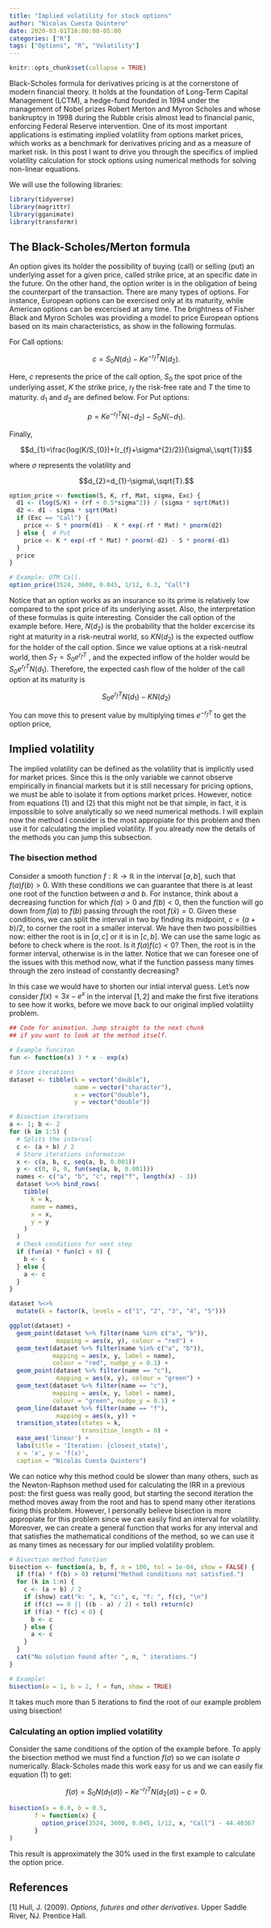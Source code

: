 ```yaml
---
title: "Implied volatility for stock options"
author: "Nicolas Cuesta Quintero"
date: 2020-03-01T16:00:00-05:00
categories: ["R"]
tags: ["Options", "R", "Volatility"]
---
```


```r
knitr::opts_chunk$set(collapse = TRUE)
```


Black-Scholes formula for derivatives pricing is at the cornerstone of modern financial theory. It holds at the foundation of Long-Term Capital Management (LCTM), a hedge-fund founded in 1994 under the management of Nobel prizes Robert Merton and Myron Scholes and whose bankruptcy in 1998 during the Rubble crisis almost lead to financial panic, enforcing Federal Reserve intervention. One of its most important applications is estimating implied volatility from options market prices, which works as a benchmark for derivatives pricing and as a measure of market risk. In this post I want to drive you through the specifics of implied volatility calculation for stock options using numerical methods for solving non-linear equations. 

We will use the following libraries:

```r
library(tidyverse)
library(magrittr)
library(gganimate)
library(transformr)
```

## The Black-Scholes/Merton formula

An option gives its holder the possibility of buying (call) or selling (put) an underlying asset for a given price, called strike price, at an specific date in the future. On the other hand, the option writer is in the obligation of being the counterpart of the transaction. There are many types of options. For instance, European options can be exercised only at its maturity, while American options can be excercised at any time. The brightness of Fisher Black and Myron Scholes was providing a model to price European options based on its main characteristics, as show in the following formulas. 

For Call options:

$$c = S_{0}N(d_{1})-Ke^{-r_{f}T}N(d_{2}).$$

Here, $c$ represents the price of the call option, $S_{0}$ the spot price of the underlying asset, $K$ the strike price, $r_{f}$ the risk-free rate and $T$ the time to maturity. $d_{1}$ and $d_{2}$ are defined below. For Put options:

$$p = Ke^{-r_{f}T}N(-d_{2})-S_{0}N(-d_{1}).$$

Finally,

$$d_{1}=\frac{log(K/S_{0})+(r_{f}+\sigma^{2}/2)}{\sigma\,\sqrt{T}}$$

where $\sigma$ represents the volatility and

$$d_{2}=d_{1}-\sigma\,\sqrt{T}.$$

```r
option_price <- function(S, K, rf, Mat, sigma, Exc) {
  d1 <- (log(S/K) + (rf + 0.5*sigma^2)) / (sigma * sqrt(Mat))
  d2 <- d1 - sigma * sqrt(Mat)
  if (Exc == "Call") {
    price <- S * pnorm(d1) - K * exp(-rf * Mat) * pnorm(d2)
  } else {  # Put
    price <- K * exp(-rf * Mat) * pnorm(-d2) - S * pnorm(-d1)
  }
  price
} 

# Example: OTM Call.
option_price(3524, 3600, 0.045, 1/12, 0.3, "Call")
```

Notice that an option works as an insurance so its prime is relatively low compared to the spot price of its underlying asset. Also, the interpretation of these formulas is quite interesting. Consider the call option of the example before. Here, $N(d_{2})$ is the probability that the holder excercise its right at maturity in a risk-neutral world, so $KN(d_{2})$ is the expected outflow for the holder of the call option. Since we value options at a risk-neutral world, then $S_{T}=S_{0}e^{r_{f}T}$ , and the expected inflow of the holder would be $S_{0}e^{r_{f}T}N(d_{1})$. Therefore, the expected cash flow of the holder of the call option at its maturity is 

$$S_{0}e^{r_{f}T}N(d_{1}) - KN(d_{2})$$

You can move this to present value by multiplying times $e^{-r_{f}T}$ to get the option price,

\begin{eqnarray*}
c &=& e^{-r_{f}T} * (S_{0}e^{r_{f}T}N(d_{1}) - KN(d_{2})) \\
  &=& S_{0}N(d_{1})-Ke^{-r_{f}T}N(d_{2}).
\end{eqnarray*}

## Implied volatility

The implied volatility can be defined as the volatility that is implicitly used for market prices. Since this is the only variable we cannot observe empirically in financial markets but it is still necessary for pricing options, we must be able to isolate it from options market prices. However, notice from equations (1) and (2) that this might not be that simple, in fact, it is impossible to solve analytically so we need numerical methods. I will explain now the method I consider is the most appropiate for this problem and then use it for calculating the implied volatility. If you already now the details of the methods you can jump this subsection.

### The bisection method

Consider a smooth function $f:\mathbb{R}\rightarrow\mathbb{R}$ in the interval $\left[a,b\right]$, such that $f(a)f(b)>0$. With these conditions we can guarantee that there is at least one root of the function between $a$ and $b$. For instance, think about a decreasing function for which $f(a)>0$ and $f(b)<0$, then the function will go down from $f(a)$ to $f(b)$ passing through the root $f(\bar{x})=0$. Given these conditions, we can split the interval in two by finding its midpoint, $c=(a+b)/2$, to corner the root in a smaller interval. We have then two possibilities now: either the root is in $\left[a,c\right]$ or it is in $\left[c,b\right]$. We can use the same logic as before to check where is the root. Is it $f(a)f(c)<0$? Then, the root is in the former interval, otherwise is in the latter. Notice that we can foresee one of the issues with this method now, what if the function passess many times through the zero instead of constantly decreasing? 

In this case we would have to shorten our intial interval guess. Let's now consider $f(x)=3x-e^{x}$ in the interval $[1,2]$ and make the first five iterations to see how it works, before we move back to our original implied volatility problem.

```r
## Code for animation. Jump straight to the next chunk
## if you want to look at the method itself.

# Example funciton
fun <- function(x) 3 * x - exp(x)

# Store iterations
dataset <- tibble(k = vector("double"),
                  name = vector("character"),
                  x = vector("double"), 
                  y = vector("double"))

# Bisection iterations
a <- 1; b <- 2
for (k in 1:5) {
  # Splits the interval
  c <- (a + b) / 2
  # Store iterations information
  x <- c(a, b, c, seq(a, b, 0.001))
  y <- c(0, 0, 0, fun(seq(a, b, 0.001)))
  names <- c("a", "b", "c", rep("f", length(x) - 3))
  dataset %<>% bind_rows(
    tibble(
      k = k,
      name = names,
      x = x,
      y = y
    )
  )
  # Check conditions for next step
  if (fun(a) * fun(c) < 0) {
    b <- c
  } else {
    a <- c
  }
}

dataset %<>% 
  mutate(k = factor(k, levels = c("1", "2", "3", "4", "5")))

ggplot(dataset) +
  geom_point(dataset %>% filter(name %in% c("a", "b")),
             mapping = aes(x, y), colour = "red") +
  geom_text(dataset %>% filter(name %in% c("a", "b")),
            mapping = aes(x, y, label = name), 
            colour = "red", nudge_y = 0.1) +
  geom_point(dataset %>% filter(name == "c"),
             mapping = aes(x, y), colour = "green") +
  geom_text(dataset %>% filter(name == "c"),
            mapping = aes(x, y, label = name), 
            colour = "green", nudge_y = 0.1) +
  geom_line(dataset %>% filter(name == "f"),
             mapping = aes(x, y)) +
  transition_states(states = k,
                    transition_length = 0) +
  ease_aes('linear') +
  labs(title = 'Iteration: {closest_state}',
  x = 'x', y = 'f(x)',
  caption = "Nicolás Cuesta Quintero")

```

We can notice why this method could be slower than many others, such as the Newton-Raphson method used for calculating the IRR in a previous post: the first guess was really good, but starting the second iteration the method moves away from the root and has to spend many other iterations fixing this problem. However, I personally believe bisection is more appropiate for this problem since we can easily find an interval for volatility. Moreover, we can create a general function that works for any interval and that satisfies the mathematical conditions of the method, so we can use it as many times as necessary for our implied volatility problem. 

```r
# Bisection method function
bisection <- function(a, b, f, n = 100, tol = 1e-04, show = FALSE) {
  if (f(a) * f(b) > 0) return("Method conditions not satisfied.")
  for (k in 1:n) {
    c <- (a + b) / 2
    if (show) cat("k: ", k, "c:", c, "f: ", f(c), "\n")
    if (f(c) == 0 || ((b - a) / 2) < tol) return(c)
    if (f(a) * f(c) < 0) {
      b <- c
    } else {
      a <- c
    }
  }
  cat("No solution found after ", n, " iterations.")
}

# Example!
bisection(a = 1, b = 2, f = fun, show = TRUE)
```

It takes much more than 5 iterations to find the root of our example problem using bisection!

### Calculating an option implied volatility

Consider the same conditions of the option of the example before. To apply the bisection method we must find a function $f(\sigma)$ so we can isolate $\sigma$ numerically. Black-Scholes made this work easy for us and we can easily fix equation (1) to get:

$$f(\sigma) = S_{0}N(d_{1}(\sigma))-Ke^{-r_{f}T}N(d_{2}(\sigma)) -c = 0.$$


```r
bisection(a = 0.0, b = 0.5,
       f = function(x) {
         option_price(3524, 3600, 0.045, 1/12, x, "Call") - 44.40367
       }
)
```

This result is approximately the 30% used in the first example to calculate the option price.

## References

[1] Hull, J. (2009). *Options, futures and other derivatives*. Upper Saddle River, NJ. Prentice Hall.